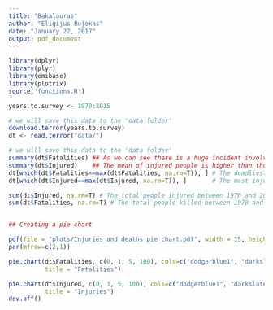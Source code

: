 ```yaml
---
title: "Bakalauras"
author: "Eligijus Bujokas"
date: "January 22, 2017"
output: pdf_document
---
```


```r
library(dplyr)
library(plyr)
library(emibase)
library(plotrix)
source('functions.R')
```

```r
years.to.survey <- 1970:2015
```

```r
# we will save this data to the 'data folder'
download.terror(years.to.survey) 
dt <- read.terror("data/")
```

```r
# we will save this data to the 'data folder'
summary(dt$Fatalities) ## As we can see there is a huge incident involving 1382 deaths
summary(dt$Injured)    ## The mean of injured people is higher than those that were killed. The biggest incident is involving 4000 people
dt[which(dt$Fatalities==max(dt$Fatalities, na.rm=T)), ] # The deadliest attack was the infamous 9/11 attack
dt[which(dt$Injured==max(dt$Injured, na.rm=T)), ]       # The most injuries was caused by the attack in Kenya in 1998

sum(dt$Injured, na.rm=T) # The total people injured between 1970 and 2015 worldwide is 125718
sum(dt$Fatalities, na.rm=T) # The total people killed between 1970 and 2015 worldwide is 97233


## Creating a pie chart

pdf(file = "plots/Injuries and deaths pie chart.pdf", width = 15, height = 10)
par(mfrow=c(2,1))

pie.chart(dt$Fatalities, c(0, 1, 5, 100), cols=c("dodgerblue1", "darkslategray2", "gray48", "khaki2"), 
          title = "Fatalities")

pie.chart(dt$Injured, c(0, 1, 5, 100), cols=c("dodgerblue1", "darkslategray2", "gray48", "khaki2"), 
          title = "Injuries")
dev.off()
```





